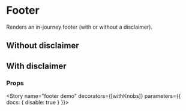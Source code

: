 
<Meta title="Components|Footer" component={Footer} />

# Footer

Renders an in-journey footer (with or without a disclaimer).

## Without disclaimer
<Preview>
   <Story name="footer basic">
     <Footer />
   </Story>
 </Preview>

## With disclaimer
<Preview>
   <Story name="footer with disclaimer">
     <Footer disclaimer="Disclaimer text here" />
   </Story>
 </Preview>

 ### Props
<Props of={Footer} />

<Story name="footer demo" decorators={[withKnobs]} parameters={{ docs: { disable: true } }}>
 <FooterView />
</Story>
